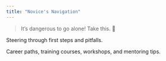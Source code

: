 ```yaml
---
title: "Novice's Navigation"
---
```


> It's dangerous to go alone! Take this. 🧭

Steering through first steps and pitfalls.

Career paths, training courses, workshops, and mentoring tips.
